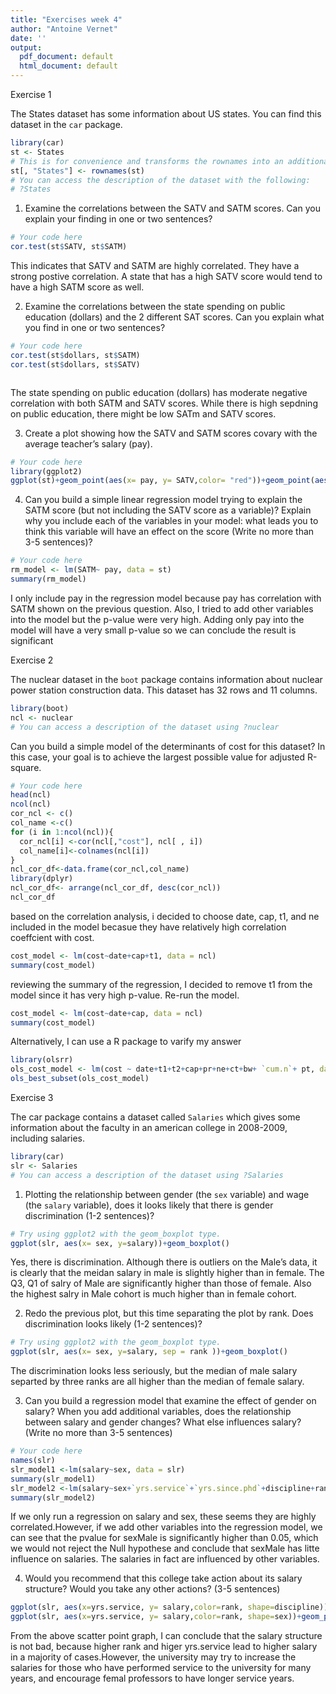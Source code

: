 ```yaml
---
title: "Exercises week 4"
author: "Antoine Vernet"
date: ''
output:
  pdf_document: default
  html_document: default
---
```


Exercise 1

The States dataset has some information about US states. You can find this dataset in the `car` package.

```r
library(car)
st <- States
# This is for convenience and transforms the rownames into an additional column
st[, "States"] <- rownames(st)
# You can access the description of the dataset with the following:
# ?States

```

1. Examine the correlations between the SATV and SATM scores. Can you explain your finding in one or two sentences?

```r
# Your code here
cor.test(st$SATV, st$SATM)
```
This indicates that SATV and SATM are highly correlated. They have a strong postive correlation. A state that has a high SATV score would tend to have a high SATM score as well.



2. Examine the correlations between the state spending on public education (dollars) and the 2 different SAT scores. Can you explain what you find in one or two sentences?

```r
# Your code here
cor.test(st$dollars, st$SATM)
cor.test(st$dollars, st$SATV)



```
The state spending on public education (dollars) has moderate negative correlation with both SATM and SATV scores. While there is high sepdning on public education, there might be low SATm and SATV scores. 


3. Create a plot showing how the SATV and SATM scores covary with the average teacher's salary (pay).

```r
# Your code here
library(ggplot2)
ggplot(st)+geom_point(aes(x= pay, y= SATV,color= "red"))+geom_point(aes(x= pay, y= SATM, color= "blue"))
```



4. Can you build a simple linear regression model trying to explain the SATM score (but not including the SATV score as a variable)? Explain why you include each of the variables in your model: what leads you to think this variable will have an effect on the score (Write no more than 3-5 sentences)?

```r
# Your code here
rm_model <- lm(SATM~ pay, data = st)
summary(rm_model)
```
I only include pay in the regression model because pay has correlation with SATM shown on the previous question. Also, I tried to add other variables into the model but the p-value were very high. Adding only pay into the model will have a very small p-value so we can conclude the result is significant


Exercise 2

The nuclear dataset in the `boot` package contains information about nuclear power station construction data.
This dataset has 32 rows and 11 columns.


```r
library(boot)
ncl <- nuclear
# You can access a description of the dataset using ?nuclear
```

Can you build a simple model of the determinants of cost for this dataset? In this case, your goal is to achieve the largest possible value for adjusted R-square.

```r
# Your code here
head(ncl)
ncol(ncl)
cor_ncl <- c()
col_name <-c()
for (i in 1:ncol(ncl)){
  cor_ncl[i] <-cor(ncl[,"cost"], ncl[ , i])
  col_name[i]<-colnames(ncl[i])
}
ncl_cor_df<-data.frame(cor_ncl,col_name)
library(dplyr)
ncl_cor_df<- arrange(ncl_cor_df, desc(cor_ncl))
ncl_cor_df
```

based on the correlation analysis, i decided to choose date, cap, t1, and ne included in the model becasue they have relatively high correlation coeffcient with cost.
```r
cost_model <- lm(cost~date+cap+t1, data = ncl)
summary(cost_model)

```
reviewing the summary of the regression, I decided to remove t1 from the model since it has very high p-value. Re-run the model.
```r
cost_model <- lm(cost~date+cap, data = ncl)
summary(cost_model)

```

Alternatively, I can use a R package to varify my answer
```r
library(olsrr)
ols_cost_model <- lm(cost ~ date+t1+t2+cap+pr+ne+ct+bw+ `cum.n`+ pt, data = ncl)
ols_best_subset(ols_cost_model)

```




Exercise 3

The car package contains a dataset called `Salaries` which gives some information about the faculty in an american college in 2008-2009, including salaries.


```r
library(car)
slr <- Salaries
# You can access a description of the dataset using ?Salaries
```

1. Plotting the relationship between gender (the `sex` variable) and wage (the `salary` variable), does it looks likely that there is gender discrimination (1-2 sentences)?

```r
# Try using ggplot2 with the geom_boxplot type.
ggplot(slr, aes(x= sex, y=salary))+geom_boxplot()


```

Yes, there is discrimination. Although there is outliers on the Male's data, it is clearly that the meidan salary in male is slightly higher than in female. The Q3, Q1 of salry of Male are significantly higher than those of female. Also the highest salry in Male cohort is much higher than in female cohort.

2. Redo the previous plot, but this time separating the plot by rank. Does discrimination looks likely (1-2 sentences)?

```r
# Try using ggplot2 with the geom_boxplot type.
ggplot(slr, aes(x= sex, y=salary, sep = rank ))+geom_boxplot()


```
The discrimination looks less seriously, but the median of male salary separted by three ranks are all higher than the median of female salary.



3. Can you build a regression model that examine the effect of gender on salary? When you add additional variables, does the relationship between salary and gender changes? What else influences salary? (Write no more than 3-5 sentences)

```r
# Your code here
names(slr)
slr_model1 <-lm(salary~sex, data = slr)
summary(slr_model1)
slr_model2 <-lm(salary~sex+`yrs.service`+`yrs.since.phd`+discipline+rank, data = slr)
summary(slr_model2)
```
If we only run a regression on salary and sex, these seems they are highly correlated.However, if we add other variables into the regression model, we can see that the pvalue for sexMale is significantly higher than 0.05, which we would not reject the Null hypothese and conclude that sexMale has litte influence on salaries. The salaries in fact are influenced by other variables.


4. Would you recommend that this college take action about its salary structure? Would you take any other actions? (3-5 sentences)
```r
ggplot(slr, aes(x=yrs.service, y= salary,color=rank, shape=discipline))+geom_point()
ggplot(slr, aes(x=yrs.service, y= salary,color=rank, shape=sex))+geom_point()
```

From the above scatter point graph, I can conclude that the salary structure is not bad, because higher rank and higer yrs.service lead to higher salary in a majority of cases.However, the university may try to increase the salaries for those who have performed service to the university for many years, and encourage femal professors to have longer service years. 
